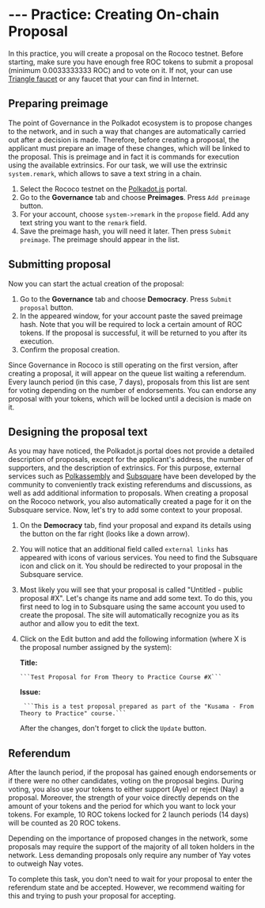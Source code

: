 # --- Practice: Creating On-chain Proposal

In this practice, you will create a proposal on the Rococo testnet. Before starting, make sure you have enough free ROC tokens to submit a proposal (minimum 0.0033333333 ROC) and to vote on it. If not, your can use [Triangle faucet](https://faucet.triangleplatform.com/polkadot/rococo) or any faucet that your can find in Internet.

## **Preparing preimage**

The point of Governance in the Polkadot ecosystem is to propose changes to the network, and in such a way that changes are automatically carried out after a decision is made. Therefore, before creating a proposal, the applicant must prepare an image of these changes, which will be linked to the proposal. This is preimage and in fact it is commands for execution using the available extrinsics. For our task, we will use the extrinsic `system.remark`, which allows to save a text string in a chain.

1. Select the Rococo testnet on the [Polkadot.js](https://polkadot.js.org/apps/?rpc=wss%3A%2F%2Frococo-rpc.polkadot.io) portal.
2. Go to the **Governance** tab and choose **Preimages**. Press `Add preimage` button.
3. For your account, choose `system->remark` in the `propose` field. Add any text string you want to the `remark` field.
4. Save the preimage hash, you will need it later. Then press `Submit preimage`. The preimage should appear in the list.

## **Submitting proposal**

Now you can start the actual creation of the proposal:

1. Go to the **Governance** tab and choose **Democracy**. Press `Submit proposal` button.
2. In the appeared window, for your account paste the saved preimage hash. Note that you will be required to lock a certain amount of ROC tokens. If the proposal is successful, it will be returned to you after its execution.
3. Confirm the proposal creation.

Since Governance in Rococo is still operating on the first version, after creating a proposal, it will appear on the queue list waiting a referendum. Every launch period (in this case, 7 days), proposals from this list are sent for voting depending on the number of endorsements. You can endorse any proposal with your tokens, which will be locked until a decision is made on it.

## **Designing the proposal text**

As you may have noticed, the Polkadot.js portal does not provide a detailed description of proposals, except for the applicant's address, the number of supporters, and the description of extrinsics. For this purpose, external services such as [Polkassembly](https://polkassembly.io/) and [Subsquare](http://subsquare.io/) have been developed by the community to conveniently track existing referendums and discussions, as well as add additional information to proposals. When creating a proposal on the Rococo network, you also automatically created a page for it on the Subsquare service. Now, let's try to add some context to your proposal.

1. On the **Democracy** tab, find your proposal and expand its details using the button on the far right (looks like a down arrow).
2. You will notice that an additional field called `external links` has appeared with icons of various services. You need to find the Subsquare icon and click on it. You should be redirected to your proposal in the Subsquare service.
3. Most likely you will see that your proposal is called "Untitled - public proposal #X". Let's change its name and add some text. To do this, you first need to log in to Subsquare using the same account you used to create the proposal. The site will automatically recognize you as its author and allow you to edit the text.
4. Click on the Edit button and add the following information (where X is the proposal number assigned by the system):

    **Title:**

       ```Test Proposal for From Theory to Practice Course #X```

    **Issue:**

        ```This is a test proposal prepared as part of the "Kusama - From Theory to Practice" course.```


    After the changes, don't forget to click the `Update` button.

## **Referendum**

After the launch period, if the proposal has gained enough endorsements or if there were no other candidates, voting on the proposal begins. During voting, you also use your tokens to either support (Aye) or reject (Nay) a proposal. Moreover, the strength of your voice directly depends on the amount of your tokens and the period for which you want to lock your tokens. For example, 10 ROC tokens locked for 2 launch periods (14 days) will be counted as 20 ROC tokens.

Depending on the importance of proposed changes in the network, some proposals may require the support of the majority of all token holders in the network. Less demanding proposals only require any number of Yay votes to outweigh Nay votes.

To complete this task, you don't need to wait for your proposal to enter the referendum state and be accepted. However, we recommend waiting for this and trying to push your proposal for accepting.
